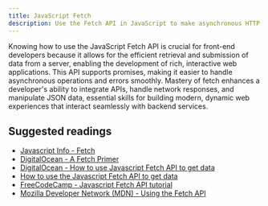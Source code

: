 ```yaml
---
title: JavaScript Fetch
description: Use the Fetch API in JavaScript to make asynchronous HTTP requests to load data from the server without refreshing the webpage.
---
```


Knowing how to use the JavaScript Fetch API is crucial for front-end developers because it allows for the efficient retrieval and submission of data from a server, enabling the development of rich, interactive web applications. This API supports promises, making it easier to handle asynchronous operations and errors smoothly. Mastery of fetch enhances a developer's ability to integrate APIs, handle network responses, and manipulate JSON data, essential skills for building modern, dynamic web experiences that interact seamlessly with backend services.

## Suggested readings

- [Javascript Info - Fetch](https://javascript.info/fetch)
- [DigitalOcean - A Fetch Primer](https://www.digitalocean.com/community/tutorials/js-fetch-api)
- [DigitalOcean - How to use Javascript Fetch API to get data](https://www.digitalocean.com/community/tutorials/how-to-use-the-javascript-fetch-api-to-get-data)
- [How to use the Javascript Fetch API to get data](https://www.altcademy.com/blog/how-to-use-the-javascript-fetch-api-to-get-data/)
- [FreeCodeCamp - Javascript Fetch API tutorial](https://www.freecodecamp.org/news/javascript-fetch-api-tutorial-with-js-fetch-post-and-header-examples/)
- [Mozilla Developer Network (MDN) - Using the Fetch API](https://developer.mozilla.org/en-US/docs/Web/API/Fetch_API/Using_Fetch)
